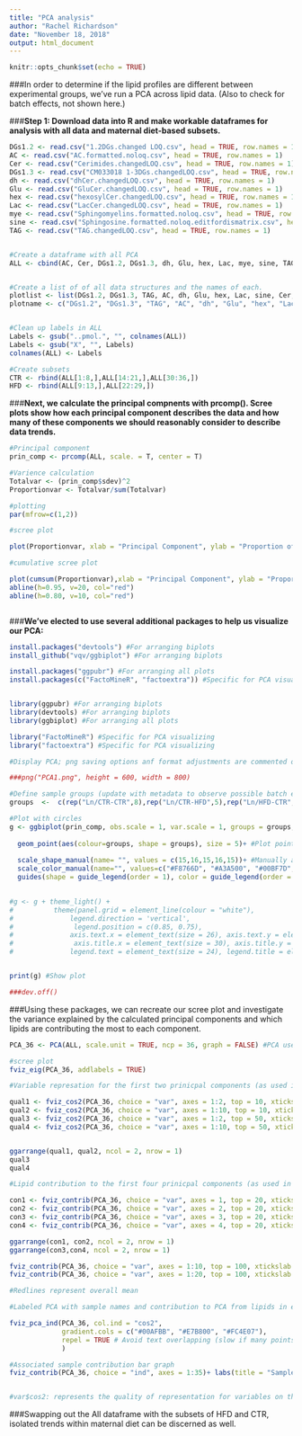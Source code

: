 ---
title: "PCA analysis"
author: "Rachel Richardson"
date: "November 18, 2018"
output: html_document
---

```{r setup, include=FALSE}
knitr::opts_chunk$set(echo = TRUE)
```


###In order to determine if the lipid profiles are different between experimental groups, we've run a PCA across lipid data. (Also to check for batch effects, not shown here.)

###**Step 1: Download data into R and make workable dataframes for analysis with all data and maternal diet-based subsets.**

```{r echo = TRUE}

DGs1.2 <- read.csv("1.2DGs.changed LOQ.csv", head = TRUE, row.names = 1)
AC <- read.csv("AC.formatted.noloq.csv", head = TRUE, row.names = 1)
Cer <- read.csv("Cerimides.changedLOQ.csv", head = TRUE, row.names = 1)
DGs1.3 <- read.csv("CM033018 1-3DGs.changedLOQ.csv", head = TRUE, row.names = 1)
dh <- read.csv("dhCer.changedLOQ.csv", head = TRUE, row.names = 1)
Glu <- read.csv("GluCer.changedLOQ.csv", head = TRUE, row.names = 1)
hex <- read.csv("hexosylCer.changedLOQ.csv", head = TRUE, row.names = 1)
Lac <- read.csv("LacCer.changedLOQ.csv", head = TRUE, row.names = 1)
mye <- read.csv("Sphingomyelins.formatted.noloq.csv", head = TRUE, row.names = 1)
sine <- read.csv("Sphingosine.formatted.noloq.editfordismatrix.csv", header = TRUE, row.names = 1)
TAG <- read.csv("TAG.changedLOQ.csv", head = TRUE, row.names = 1)


#Create a dataframe with all PCA
ALL <- cbind(AC, Cer, DGs1.2, DGs1.3, dh, Glu, hex, Lac, mye, sine, TAG)


#Create a list of of all data structures and the names of each.
plotlist <- list(DGs1.2, DGs1.3, TAG, AC, dh, Glu, hex, Lac, sine, Cer, mye, ALL)
plotname <- c("DGs1.2", "DGs1.3", "TAG", "AC", "dh", "Glu", "hex", "Lac", "sine", "Cer", "mye", "ALL")


#Clean up labels in ALL
Labels <- gsub("..pmol.", "", colnames(ALL))
Labels <- gsub("X", "", Labels)
colnames(ALL) <- Labels

#Create subsets 
CTR <- rbind(ALL[1:8,],ALL[14:21,],ALL[30:36,])
HFD <- rbind(ALL[9:13,],ALL[22:29,])


```

###**Next, we calculate the principal compnents with prcomp(). Scree plots show how each principal component describes the data and how many of these components we should reasonably consider to describe data trends.**

```{r echo = TRUE}

#Principal component
prin_comp <- prcomp(ALL, scale. = T, center = T)

#Varience calculation
Totalvar <- (prin_comp$sdev)^2
Proportionvar <- Totalvar/sum(Totalvar)

#plotting
par(mfrow=c(1,2))

#scree plot

plot(Proportionvar, xlab = "Principal Component", ylab = "Proportion of Varience Explained", type = "b", main = "Proportion for principal component")

#cumulative scree plot

plot(cumsum(Proportionvar),xlab = "Principal Component", ylab = "Proportion of Varience Explained", type = "b", main = "Cumulative, lines at 80 and 95%")
abline(h=0.95, v=20, col="red")
abline(h=0.80, v=10, col="red")



```


###**We've elected to use several additional packages to help us visualize our PCA:**

```{r echo=FALSE, eval=FALSE}

install.packages("devtools") #For arranging biplots
install_github("vqv/ggbiplot") #For arranging biplots

install.packages("ggpubr") #For arranging all plots
install.packages(c("FactoMineR", "factoextra")) #Specific for PCA visualizing



```


```{r echo=TRUE, message=FALSE, warning=FALSE}

library(ggpubr) #For arranging biplots
library(devtools) #For arranging biplots
library(ggbiplot) #For arranging all plots

library("FactoMineR") #Specific for PCA visualizing
library("factoextra") #Specific for PCA visualizing

```

```{r echo=TRUE}

#Display PCA; png saving options anf format adjustments are commented out.

###png("PCA1.png", height = 600, width = 800)

#Define sample groups (update with metadata to observe possible batch effects)
groups  <-  c(rep("Ln/CTR-CTR",8),rep("Ln/CTR-HFD",5),rep("Ln/HFD-CTR",8),rep("Ln/HFD-HFD",8),rep("Ob/HFD-CTR",7))

#Plot with circles
g <- ggbiplot(prin_comp, obs.scale = 1, var.scale = 1, groups = groups, ellipse = TRUE, circle = TRUE, var.axes = FALSE, varname.size = 0) + 
  
  geom_point(aes(colour=groups, shape = groups), size = 5)+ #Plot points
  
  scale_shape_manual(name= "", values = c(15,16,15,16,15))+ #Manually adjested shape based on Juvinille diet update with metadata to observe possible batch effects)
  scale_color_manual(name="", values=c("#F8766D", "#A3A500", "#00BF7D", "#00B0F6", "#E76BF3"))+ #Experimental group colors
  guides(shape = guide_legend(order = 1), color = guide_legend(order = 2)) # Order legends
  

#g <- g + theme_light() +
#          theme(panel.grid = element_line(colour = "white"),
#              legend.direction = 'vertical', 
#               legend.position = c(0.85, 0.75),
#              axis.text.x = element_text(size = 26), axis.text.y = element_text(size = 26),
#               axis.title.x = element_text(size = 30), axis.title.y = element_text(size = 30),
#              legend.text = element_text(size = 24), legend.title = element_text(size = 0))


print(g) #Show plot

###dev.off()


```


###Using these packages, we can recreate our scree plot and investigate the variance explained by the calculated principal components and which lipids are contributing the most to each component.

```{r echo = TRUE}

PCA_36 <- PCA(ALL, scale.unit = TRUE, ncp = 36, graph = FALSE) #PCA used in the PCA specific package

#scree plot
fviz_eig(PCA_36, addlabels = TRUE)

#Variable represation for the first two prinicpal components (as used in the PCA), and out to 10 principal components (Noted to account for 80% of variation in the data based on earlier scree plots.)

qual1 <- fviz_cos2(PCA_36, choice = "var", axes = 1:2, top = 10, xtickslab.rt = 90)+ labs(title = "Variable representation, PC 1:2")
qual2 <- fviz_cos2(PCA_36, choice = "var", axes = 1:10, top = 10, xtickslab.rt = 90)+ labs(title = "Variable representation, PC 1:10")
qual3 <- fviz_cos2(PCA_36, choice = "var", axes = 1:2, top = 50, xtickslab.rt = 90)+ labs(title = "Variable representation, PC 1:2")
qual4 <- fviz_cos2(PCA_36, choice = "var", axes = 1:10, top = 50, xtickslab.rt = 90)+ labs(title = "Variable representation, PC 1:10")


ggarrange(qual1, qual2, ncol = 2, nrow = 1)
qual3
qual4

#Lipid contribution to the first four prinicpal components (as used in the PCA), and out to 10 and 20 principal components (Noted to account for 80%, 95% of variation in the data based on earlier scree plots.)

con1 <- fviz_contrib(PCA_36, choice = "var", axes = 1, top = 20, xtickslab.rt = 90)+ labs(title = "Variable contribution, PC 1")
con2 <- fviz_contrib(PCA_36, choice = "var", axes = 2, top = 20, xtickslab.rt = 90)+ labs(title = "Variable contribution, PC 2")
con3 <- fviz_contrib(PCA_36, choice = "var", axes = 3, top = 20, xtickslab.rt = 90)+ labs(title = "Variable contribution, PC 3")
con4 <- fviz_contrib(PCA_36, choice = "var", axes = 4, top = 20, xtickslab.rt = 90)+ labs(title = "Variable contribution, PC 4")

ggarrange(con1, con2, ncol = 2, nrow = 1)
ggarrange(con3,con4, ncol = 2, nrow = 1)

fviz_contrib(PCA_36, choice = "var", axes = 1:10, top = 100, xtickslab.rt = 90)+ labs(title = "Variable contribution, PC 1:10")
fviz_contrib(PCA_36, choice = "var", axes = 1:20, top = 100, xtickslab.rt = 90)+ labs(title = "Variable contribution, PC 1:20")

#Redlines represent overall mean

#Labeled PCA with sample names and contribution to PCA from lipids in each sample. Notice that extreme points have the most significant contributions.

fviz_pca_ind(PCA_36, col.ind = "cos2", 
             gradient.cols = c("#00AFBB", "#E7B800", "#FC4E07"),
             repel = TRUE # Avoid text overlapping (slow if many points)
             )

#Associated sample contribution bar graph
fviz_contrib(PCA_36, choice = "ind", axes = 1:35)+ labs(title = "Sample contributions")


#var$cos2: represents the quality of representation for variables on the factor map. It's calculated as the squared coordinates: var.cos2 = var.coord * var.coord.
```


###Swapping out the All dataframe with the subsets of HFD and CTR, isolated trends within maternal diet can be discerned as well.
